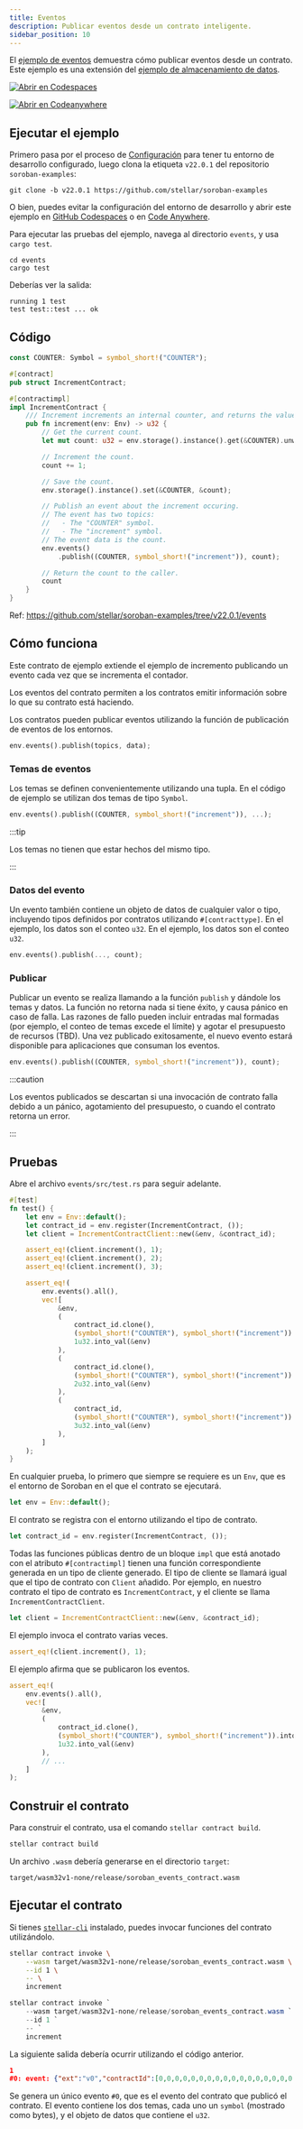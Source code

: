 ```yaml
---
title: Eventos
description: Publicar eventos desde un contrato inteligente.
sidebar_position: 10
---
```


<head>
  <title>Publicar eventos desde un contrato inteligente.</title>
  <meta charSet="utf-8" />
  <meta property="og:title" content="Publicar eventos desde un contrato inteligente." />
  <meta
    property="og:description"
    content="Publicar eventos desde un contrato inteligente. Los eventos del contrato permiten a los contratos emitir información sobre lo que el contrato está haciendo utilizando la función de publicación de eventos del entorno. "
  />
</head>


El [ejemplo de eventos] demuestra cómo publicar eventos desde un contrato. Este ejemplo es una extensión del [ejemplo de almacenamiento de datos].

[![Abrir en Codespaces](https://github.com/codespaces/badge.svg)][open-in-github-codespaces]

[![Abrir en Codeanywhere](https://codeanywhere.com/img/open-in-codeanywhere-btn.svg)][open-in-code-anywhere]

[open-in-github-codespaces]: https://github.com/codespaces/new?repo=stellar/soroban-examples&editor=web
[open-in-code-anywhere]: https://app.codeanywhere.com/#https://github.com/stellar/soroban-examples
[ejemplo de eventos]: https://github.com/stellar/soroban-examples/tree/v22.0.1/events
[ejemplo de almacenamiento de datos]: ../getting-started/storing-data.mdx

## Ejecutar el ejemplo

Primero pasa por el proceso de [Configuración] para tener tu entorno de desarrollo configurado, luego clona la etiqueta `v22.0.1` del repositorio `soroban-examples`:

[configuración]: ../getting-started/setup.mdx

```
git clone -b v22.0.1 https://github.com/stellar/soroban-examples
```

O bien, puedes evitar la configuración del entorno de desarrollo y abrir este ejemplo en [GitHub Codespaces][open-in-github-codespaces] o en [Code Anywhere][open-in-code-anywhere].

Para ejecutar las pruebas del ejemplo, navega al directorio `events`, y usa `cargo test`.

```
cd events
cargo test
```

Deberías ver la salida:

```
running 1 test
test test::test ... ok
```

## Código

```rust title="events/src/lib.rs"
const COUNTER: Symbol = symbol_short!("COUNTER");

#[contract]
pub struct IncrementContract;

#[contractimpl]
impl IncrementContract {
    /// Increment increments an internal counter, and returns the value.
    pub fn increment(env: Env) -> u32 {
        // Get the current count.
        let mut count: u32 = env.storage().instance().get(&COUNTER).unwrap_or(0); // If no value set, assume 0.

        // Increment the count.
        count += 1;

        // Save the count.
        env.storage().instance().set(&COUNTER, &count);

        // Publish an event about the increment occuring.
        // The event has two topics:
        //   - The "COUNTER" symbol.
        //   - The "increment" symbol.
        // The event data is the count.
        env.events()
            .publish((COUNTER, symbol_short!("increment")), count);

        // Return the count to the caller.
        count
    }
}
```

Ref: https://github.com/stellar/soroban-examples/tree/v22.0.1/events

## Cómo funciona

Este contrato de ejemplo extiende el ejemplo de incremento publicando un evento cada vez que se incrementa el contador.

Los eventos del contrato permiten a los contratos emitir información sobre lo que su contrato está haciendo.

Los contratos pueden publicar eventos utilizando la función de publicación de eventos de los entornos.

```rust
env.events().publish(topics, data);
```

### Temas de eventos

Los temas se definen convenientemente utilizando una tupla. En el código de ejemplo se utilizan dos temas de tipo `Symbol`.

```rust
env.events().publish((COUNTER, symbol_short!("increment")), ...);
```

:::tip

Los temas no tienen que estar hechos del mismo tipo.

:::

### Datos del evento

Un evento también contiene un objeto de datos de cualquier valor o tipo, incluyendo tipos definidos por contratos utilizando `#[contracttype]`. En el ejemplo, los datos son el conteo `u32`. En el ejemplo, los datos son el conteo `u32`.

```rust
env.events().publish(..., count);
```

### Publicar

Publicar un evento se realiza llamando a la función `publish` y dándole los temas y datos. La función no retorna nada si tiene éxito, y causa pánico en caso de falla. Las razones de fallo pueden incluir entradas mal formadas (por ejemplo, el conteo de temas excede el límite) y agotar el presupuesto de recursos (TBD). Una vez publicado exitosamente, el nuevo evento estará disponible para aplicaciones que consuman los eventos.

```rust
env.events().publish((COUNTER, symbol_short!("increment")), count);
```

:::caution

Los eventos publicados se descartan si una invocación de contrato falla debido a un pánico, agotamiento del presupuesto, o cuando el contrato retorna un error.

:::

## Pruebas

Abre el archivo `events/src/test.rs` para seguir adelante.

```rust title="events/src/test.rs"
#[test]
fn test() {
    let env = Env::default();
    let contract_id = env.register(IncrementContract, ());
    let client = IncrementContractClient::new(&env, &contract_id);

    assert_eq!(client.increment(), 1);
    assert_eq!(client.increment(), 2);
    assert_eq!(client.increment(), 3);

    assert_eq!(
        env.events().all(),
        vec![
            &env,
            (
                contract_id.clone(),
                (symbol_short!("COUNTER"), symbol_short!("increment")).into_val(&env),
                1u32.into_val(&env)
            ),
            (
                contract_id.clone(),
                (symbol_short!("COUNTER"), symbol_short!("increment")).into_val(&env),
                2u32.into_val(&env)
            ),
            (
                contract_id,
                (symbol_short!("COUNTER"), symbol_short!("increment")).into_val(&env),
                3u32.into_val(&env)
            ),
        ]
    );
}
```

En cualquier prueba, lo primero que siempre se requiere es un `Env`, que es el entorno de Soroban en el que el contrato se ejecutará.

```rust
let env = Env::default();
```

El contrato se registra con el entorno utilizando el tipo de contrato.

```rust
let contract_id = env.register(IncrementContract, ());
```

Todas las funciones públicas dentro de un bloque `impl` que está anotado con el atributo `#[contractimpl]` tienen una función correspondiente generada en un tipo de cliente generado. El tipo de cliente se llamará igual que el tipo de contrato con `Client` añadido. Por ejemplo, en nuestro contrato el tipo de contrato es `IncrementContract`, y el cliente se llama `IncrementContractClient`.

```rust
let client = IncrementContractClient::new(&env, &contract_id);
```

El ejemplo invoca el contrato varias veces.

```rust
assert_eq!(client.increment(), 1);
```

El ejemplo afirma que se publicaron los eventos.

```rust
assert_eq!(
    env.events().all(),
    vec![
        &env,
        (
            contract_id.clone(),
            (symbol_short!("COUNTER"), symbol_short!("increment")).into_val(&env),
            1u32.into_val(&env)
        ),
        // ...
    ]
);
```

## Construir el contrato

Para construir el contrato, usa el comando `stellar contract build`.

```sh
stellar contract build
```

Un archivo `.wasm` debería generarse en el directorio `target`:

```
target/wasm32v1-none/release/soroban_events_contract.wasm
```

## Ejecutar el contrato

Si tienes [`stellar-cli`] instalado, puedes invocar funciones del contrato utilizándolo.

<Tabs groupId="platform" defaultValue={getPlatform()}>

<TabItem value="unix" label="macOS/Linux">

```sh
stellar contract invoke \
    --wasm target/wasm32v1-none/release/soroban_events_contract.wasm \
    --id 1 \
    -- \
    increment
```

</TabItem>

<TabItem value="windows" label="Windows (PowerShell)">

```powershell
stellar contract invoke `
    --wasm target/wasm32v1-none/release/soroban_events_contract.wasm `
    --id 1 `
    -- `
    increment
```

</TabItem>

</Tabs>

La siguiente salida debería ocurrir utilizando el código anterior.

```json
1
#0: event: {"ext":"v0","contractId":[0,0,0,0,0,0,0,0,0,0,0,0,0,0,0,0,0,0,0,0,0,0,0,0,0,0,0,0,0,0,0,1],"type":"contract","body":{"v0":{"topics":[{"symbol":[67,79,85,78,84,69,82]},{"symbol":[105,110,99,114,101,109,101,110,116]}],"data":{"u32":1}}}}
```

Se genera un único evento `#0`, que es el evento del contrato que publicó el contrato. El evento contiene los dos temas, cada uno un `symbol` (mostrado como bytes), y el objeto de datos que contiene el `u32`.

[`stellar-cli`]: ../getting-started/setup.mdx#install-the-stellar-cli

